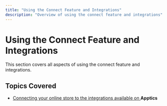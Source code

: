 ```yaml
---
title: "Using the Connect Feature and Integrations"
description: "Overview of using the connect feature and integrations"
---
```


# Using the Connect Feature and Integrations

This section covers all aspects of using the connect feature and integrations.

## Topics Covered

- [Connecting your online store to the integrations available on ](/knowledge-center/misc/connecting-your-online-store-to-the-integrations-a)**Apptics**